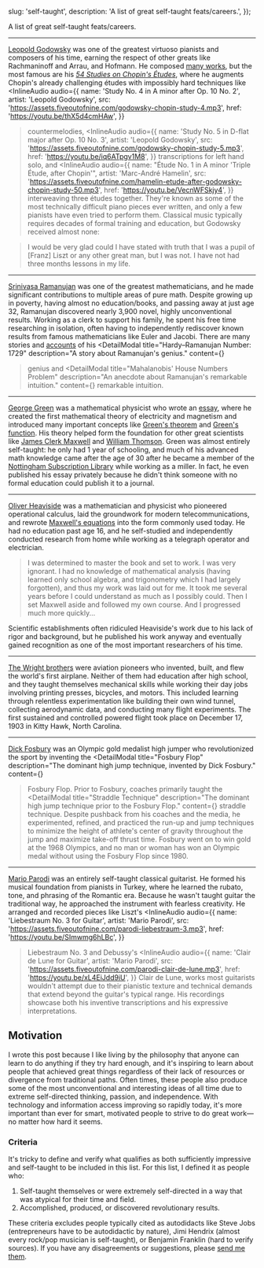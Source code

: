 



  slug: 'self-taught',
  description: 'A list of great self-taught feats/careers.',
});

<BlogHeader slug="self-taught" />

A list of great self-taught feats/careers.

---

[Leopold Godowsky](https://en.wikipedia.org/wiki/Leopold_Godowsky) was one of the greatest virtuoso pianists and composers of his time, earning the respect of other greats like Rachmaninoff and Arrau, and Hofmann.
He composed [many works](https://imslp.org/wiki/List_of_works_by_Leopold_Godowsky), but the most famous are his [_54 Studies on Chopin's Études_](https://en.wikipedia.org/wiki/Studies_on_Chopin%27s_%C3%89tudes), where he augments Chopin's already challenging études with impossibly hard techniques like
<InlineAudio
  audio={{
    name: 'Study No. 4 in A minor after Op. 10 No. 2',
    artist: 'Leopold Godowsky',
    src: 'https://assets.fiveoutofnine.com/godowsky-chopin-study-4.mp3',
    href: 'https://youtu.be/thX5d4cmHAw',
  }}
>countermelodies</InlineAudio>,
<InlineAudio
  audio={{
    name: 'Study No. 5 in D-flat major after Op. 10 No. 3',
    artist: 'Leopold Godowsky',
    src: 'https://assets.fiveoutofnine.com/godowsky-chopin-study-5.mp3',
    href: 'https://youtu.be/iq6ATpgv1M8',
  }}
>transcriptions for left hand solo</InlineAudio>, and
<InlineAudio
  audio={{
    name: "Étude No. 1 in A minor 'Triple Étude, after Chopin'",
    artist: 'Marc-André Hamelin',
    src: 'https://assets.fiveoutofnine.com/hamelin-etude-after-godowsky-chopin-study-50.mp3',
    href: 'https://youtu.be/VecnWFSkjy4',
  }}
>interweaving three études together</InlineAudio>.
They're known as some of the most technically difficult piano pieces ever written, and only a few pianists have even tried to perform them.
Classical music typically requires decades of formal training and education, but Godowsky received almost none:

<Blockquote source={{ label: 'Leopold Godowsky in "Retrospect"', url: 'https://godowsky.com/godowsky' }}>
  I would be very glad could I have stated with truth that I was a pupil of [Franz] Liszt or any other great man, but I was not. I have not had three months lessons in my life.
</Blockquote>

---

[Srinivasa Ramanujan](https://en.wikipedia.org/wiki/Srinivasa_Ramanujan) was one of the greatest mathematicians, and he made significant contributions to multiple areas of pure math.
Despite growing up in poverty, having almost no education/books, and passing away at just age 32, Ramanujan discovered nearly 3,900 novel, highly unconventional results.
Working as a clerk to support his family, he spent his free time researching in isolation, often having to independently rediscover known results from famous mathematicians like Euler and Jacobi.
There are many stories and [accounts](https://doi.org/10.2307%2F2301659) of his
<DetailModal
  title="Hardy–Ramanujan Number: 1729"
  description="A story about Ramanujan's genius."
  content={<Ramanujan1 />}
>genius</DetailModal> and
<DetailModal
  title="Mahalanobis' House Numbers Problem"
  description="An anecdote about Ramanujan's remarkable intuition."
  content={<Ramanujan2 />}
>remarkable intuition</DetailModal>.

---

[George Green](https://en.wikipedia.org/wiki/George_Green) was a mathematical physicist who wrote an [essay](https://en.wikipedia.org/wiki/An_Essay_on_the_Application_of_Mathematical_Analysis_to_the_Theories_of_Electricity_and_Magnetism), where he created the first mathematical theory of electricity and magnetism and introduced many important concepts like [Green's theorem](https://en.wikipedia.org/wiki/Green%27s_theorem) and [Green's function](https://en.wikipedia.org/wiki/Green%27s_function).
His theory helped form the foundation for other great scientists like [James Clerk Maxwell](https://en.wikipedia.org/wiki/James_Clerk_Maxwell) and [William Thomson](https://en.wikipedia.org/wiki/Lord_Kelvin).
Green was almost entirely self-taught:
he only had 1 year of schooling, and much of his advanced math knowledge came after the age of 30 after he became a member of the [Nottingham Subscription Library](https://en.wikipedia.org/wiki/Bromley_House_Library) while working as a miller.
In fact, he even published his essay privately because he didn't think someone with no formal education could publish it to a journal.

---

[Oliver Heaviside](https://en.wikipedia.org/wiki/Oliver_Heaviside) was a mathematician and physicist who pioneered operational calculus, laid the groundwork for modern telecommunications, and rewrote [Maxwell's equations](https://en.wikipedia.org/wiki/Maxwell%27s_equations) into the form commonly used today.
He had no education past age 16, and he self-studied and independently conducted research from home while working as a telegraph operator and electrician.

<Blockquote source={{ label: 'Oliver Heaviside', url: 'https://mathshistory.st-andrews.ac.uk/Biographies/Heaviside/' }}>
  I was determined to master the book and set to work. I was very ignorant.
  I had no knowledge of mathematical analysis (having learned only school algebra, and trigonometry which I had largely forgotten), and thus my work was laid out for me.
  It took me several years before I could understand as much as I possibly could.
  Then I set Maxwell aside and followed my own course. And I progressed much more quickly...
</Blockquote>

Scientific establishments often ridiculed Heaviside's work due to his lack of rigor and background, but he published his work anyway and eventually gained recognition as one of the most important researchers of his time.

---

[The Wright brothers](https://en.wikipedia.org/wiki/Wright_brothers) were aviation pioneers who invented, built, and flew the world's first airplane.
Neither of them had education after high school, and they taught themselves mechanical skills while working their day jobs involving printing presses, bicycles, and motors.
This included learning through relentless experimentation like building their own wind tunnel, collecting aerodynamic data, and conducting many flight experiments.
The first sustained and controlled powered flight took place on December 17, 1903 in Kitty Hawk, North Carolina.

---

[Dick Fosbury](https://en.wikipedia.org/wiki/Dick_Fosbury) was an Olympic gold medalist high jumper who revolutionized the sport by inventing the
<DetailModal
  title="Fosbury Flop"
  description="The dominant high jump technique, invented by Dick Fosbury."
  content={<Fosbury1 />}
>Fosbury Flop</DetailModal>.
Prior to Fosbury, coaches primarily taught the
<DetailModal
  title="Straddle Technique"
  description="The dominant high jump technique prior to the Fosbury Flop."
  content={<Fosbury2 />}
>straddle technique</DetailModal>.
Despite pushback from his coaches and the media, he experimented, refined, and practiced the run-up and jump techniques to minimize the height of athlete's center of gravity throughout the jump and maximize take-off thrust time.
Fosbury went on to win gold at the 1968 Olympics, and no man or woman has won an Olympic medal without using the Fosbury Flop since 1980.

---

[Mario Parodi](https://en.wikipedia.org/wiki/Mario_Parodi) was an entirely self-taught classical guitarist.
He formed his musical foundation from pianists in Turkey, where he learned the rubato, tone, and phrasing of the Romantic era.
Because he wasn't taught guitar the traditional way, he approached the instrument with fearless creativity.
He arranged and recorded pieces like Liszt&apos;s
<InlineAudio
  audio={{
    name: 'Liebestraum No. 3 for Guitar',
    artist: 'Mario Parodi',
    src: 'https://assets.fiveoutofnine.com/parodi-liebestraum-3.mp3',
    href: 'https://youtu.be/SImwmg6hLBc',
  }}
>Liebestraum No. 3</InlineAudio> and Debussy&apos;s
<InlineAudio
  audio={{
    name: 'Clair de Lune for Guitar',
    artist: 'Mario Parodi',
    src: 'https://assets.fiveoutofnine.com/parodi-clair-de-lune.mp3',
    href: 'https://youtu.be/xL4EiJdd9iU',
  }}
>Clair de Lune</InlineAudio>,
works most guitarists wouldn&apos;t attempt due to their pianistic texture and technical demands that extend beyond the guitar&apos;s typical range.
His recordings showcase both his inventive transcriptions and his expressive interpretations.

## Motivation

I wrote this post because I like living by the philosophy that anyone can learn to do anything if they try hard enough, and it's inspiring to learn about people that achieved great things regardless of their lack of resources or divergence from traditional paths.
Often times, these people also produce some of the most unconventional and interesting ideas of all time due to extreme self-directed thinking, passion, and independence.
With technology and information access improving so rapidly today, it's more important than ever for smart, motivated people to strive to do great work&mdash;no matter how hard it seems.

### Criteria

It's tricky to define and verify what qualifies as both sufficiently impressive and self-taught to be included in this list.
For this list, I defined it as people who:
1. Self-taught themselves or were extremely self-directed in a way that was atypical for their time and field.
2. Accomplished, produced, or discovered revolutionary results.

These criteria excludes people typically cited as autodidacts like Steve Jobs (entrepreneurs have to be autodidactic by nature), Jimi Hendrix (almost every rock/pop musician is self-taught), or Benjamin Franklin (hard to verify sources).
If you have any disagreements or suggestions, please [send me them](https://x.com/fiveoutofnine).
